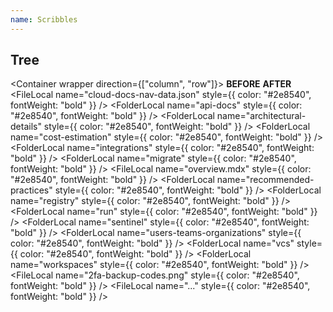 ```yaml
---
name: Scribbles
---
```


## Tree

<Container wrapper direction={["column", "row"]}>
  <Container>
    <b>BEFORE</b>
    <Spacer />
    <TreeLocal>
      <FolderLocal name="./ptfe-releases" defaultOpen>
        <FolderLocal name="website" defaultOpen>
          <FolderLocal name="data" defaultOpen>
            <FileLocal name="enterprise-nav-data.json" />
          </FolderLocal>
          <FolderLocal name="docs" defaultOpen>
            <FolderLocal name="enterprise" defaultOpen>
              <FolderLocal name="admin" />
              <FileLocal name="index.mdx" />
              <FolderLocal name="install" />
              <FolderLocal name="operational-modes" />
              <FolderLocal name="reference-architecture" />
              <FolderLocal name="releases" />
              <FolderLocal name="requirements" />
              <FolderLocal name="saml" />
              <FolderLocal name="support" />
              <FolderLocal name="system-overview" />
            </FolderLocal>
          </FolderLocal>
          <FolderLocal name="img" defaultOpen>
            <FolderLocal name="docs" defaultOpen>
              <FileLocal name="..." />
            </FolderLocal>
          </FolderLocal>
        </FolderLocal>
      </FolderLocal>
    </TreeLocal>
  </Container>
  <Container>
    <b>AFTER</b>
    <Spacer />
    <TreeLocal>
      <TreeLocal>
        <FolderLocal name="./ptfe-releases" defaultOpen>
          <FolderLocal name="website" defaultOpen>
            <FolderLocal name="data" defaultOpen>
              <FileLocal
                name="cloud-docs-nav-data.json"
                style={{ color: "#2e8540", fontWeight: "bold" }}
              />
              <FileLocal name="enterprise-nav-data.json" />
            </FolderLocal>
            <FolderLocal name="docs" defaultOpen>
              <FolderLocal name="enterprise" defaultOpen>
                <FolderLocal name="admin" />
                <FolderLocal
                  name="api-docs"
                  style={{ color: "#2e8540", fontWeight: "bold" }}
                />
                <FolderLocal
                  name="architectural-details"
                  style={{ color: "#2e8540", fontWeight: "bold" }}
                />
                <FolderLocal
                  name="cost-estimation"
                  style={{ color: "#2e8540", fontWeight: "bold" }}
                />
                <FileLocal name="index.mdx" />
                <FolderLocal name="install" />
                <FolderLocal
                  name="integrations"
                  style={{ color: "#2e8540", fontWeight: "bold" }}
                />
                <FolderLocal
                  name="migrate"
                  style={{ color: "#2e8540", fontWeight: "bold" }}
                />
                <FolderLocal name="operational-modes" />
                <FileLocal
                  name="overview.mdx"
                  style={{ color: "#2e8540", fontWeight: "bold" }}
                />
                <FolderLocal
                  name="recommended-practices"
                  style={{ color: "#2e8540", fontWeight: "bold" }}
                />
                <FolderLocal name="reference-architecture" />
                <FolderLocal
                  name="registry"
                  style={{ color: "#2e8540", fontWeight: "bold" }}
                />
                <FolderLocal name="releases" />
                <FolderLocal name="requirements" />
                <FolderLocal
                  name="run"
                  style={{ color: "#2e8540", fontWeight: "bold" }}
                />
                <FolderLocal name="saml" />
                <FolderLocal
                  name="sentinel"
                  style={{ color: "#2e8540", fontWeight: "bold" }}
                />
                <FolderLocal name="support" />
                <FolderLocal name="system-overview" />
                <FolderLocal
                  name="users-teams-organizations"
                  style={{ color: "#2e8540", fontWeight: "bold" }}
                />
                <FolderLocal
                  name="vcs"
                  style={{ color: "#2e8540", fontWeight: "bold" }}
                />
                <FolderLocal
                  name="workspaces"
                  style={{ color: "#2e8540", fontWeight: "bold" }}
                />
              </FolderLocal>
            </FolderLocal>
            <FolderLocal name="img" defaultOpen>
              <FolderLocal name="docs" defaultOpen>
                <FileLocal name="..." />
                <FileLocal
                  name="2fa-backup-codes.png"
                  style={{ color: "#2e8540", fontWeight: "bold" }}
                />
                <FileLocal
                  name="..."
                  style={{ color: "#2e8540", fontWeight: "bold" }}
                />
              </FolderLocal>
            </FolderLocal>
          </FolderLocal>
        </FolderLocal>
      </TreeLocal>
    </TreeLocal>
  </Container>
</Container>

<Spacer y={4} />
